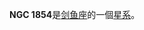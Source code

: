 {{NGCInfoBox|NGCID=NGC 1854|發現者=詹姆士·丹露帕|發現日期=1826年8月2日|其他編號=NGC 1855,ESO 56-SC72|曆元=J2000.0|赤經=5時9分20秒
|赤緯=-68°50'51"|星座=剑鱼座|星體=星系|星等=10.4|表面亮度=|藍等=10.2}}

'''NGC 1854'''是[[剑鱼座|剑鱼座]]的一個[[星系|星系]]。

{{NGCReference|1854}}
{{Catalogs|NGC=1854}}
